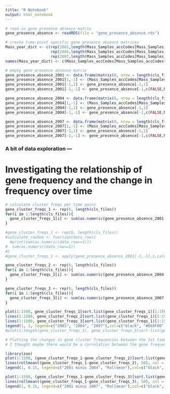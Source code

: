 ```yaml
---
title: "R Notebook"
output: html_notebook
---
```



```r
# read in gene presence absence matrix
gene_presence_absence <- readRDS(file = "gene_presence_absence.rds")
```

```r
# create time-point specific gene presence absence matrices
Mass_year_dict <- c(rep(2001,length(Mass_Samples_accCodes[Mass_Samples_accCodes$`Year of Isolation`==2001,]$`Isolate Name`)), 
                    rep(2004,length(Mass_Samples_accCodes[Mass_Samples_accCodes$`Year of Isolation`==2004,]$`Isolate Name`)),
                    rep(2007,length(Mass_Samples_accCodes[Mass_Samples_accCodes$`Year of Isolation`==2007,]$`Isolate Name`)))
names(Mass_year_dict) <- c(Mass_Samples_accCodes[Mass_Samples_accCodes$`Year of Isolation`==2001,]$`Isolate Name`, Mass_Samples_accCodes[Mass_Samples_accCodes$`Year of Isolation`==2004,]$`Isolate Name`, Mass_Samples_accCodes[Mass_Samples_accCodes$`Year of Isolation`==2007,]$`Isolate Name`)

# empty gene presence absence matrix
gene_presence_absence_2001 <- data.frame(matrix(0, nrow = length(cls_files)+1, ncol = length(Mass_Samples_accCodes[Mass_Samples_accCodes$`Year of Isolation`==2001,]$`Isolate Name`)+1))
gene_presence_absence_2001[1,-1] <- (Mass_Samples_accCodes[Mass_Samples_accCodes$`Year of Isolation`==2001,]$`Isolate Name`)
gene_presence_absence_2001[-1,1] <- gene_presence_absence[-1,1]
gene_presence_absence_2001[-1,-1] <- gene_presence_absence[-1,c(FALSE,Mass_year_dict[unlist(gene_presence_absence[1,-1])]==2001)]

gene_presence_absence_2004 <- data.frame(matrix(0, nrow = length(cls_files)+1, ncol = length(Mass_Samples_accCodes[Mass_Samples_accCodes$`Year of Isolation`==2004,]$`Isolate Name`)+1))
gene_presence_absence_2004[1,-1] <- (Mass_Samples_accCodes[Mass_Samples_accCodes$`Year of Isolation`==2004,]$`Isolate Name`)
gene_presence_absence_2004[-1,1] <- gene_presence_absence[-1,1]
gene_presence_absence_2004[-1,-1] <- gene_presence_absence[-1,c(FALSE,Mass_year_dict[unlist(gene_presence_absence[1,-1])]==2004)]

gene_presence_absence_2007 <- data.frame(matrix(0, nrow = length(cls_files)+1, ncol = length(Mass_Samples_accCodes[Mass_Samples_accCodes$`Year of Isolation`==2007,]$`Isolate Name`)+1))
gene_presence_absence_2007[1,-1] <- (Mass_Samples_accCodes[Mass_Samples_accCodes$`Year of Isolation`==2007,]$`Isolate Name`)
gene_presence_absence_2007[-1,1] <- gene_presence_absence[-1,1]
gene_presence_absence_2007[-1,-1] <- gene_presence_absence[-1,c(FALSE,Mass_year_dict[unlist(gene_presence_absence[1,-1])]==2007)]
```



### A bit of data exploration ---
# Investigating the relationship of gene frequency and the change in frequency over time

```r
# calculate cluster freqs per time point
gene_cluster_freqs_1 <- rep(0, length(cls_files))
for(i in 1:length(cls_files)){
  gene_cluster_freqs_1[i] <- sum(as.numeric(gene_presence_absence_2001[i+1,-1]==1))/length(gene_presence_absence_2001[1,-1])
}

#gene_cluster_freqs_1 <- rep(0, length(cls_files))
#calculate_rowSum <- function(data_row){
  #print(sum(as.numeric(data_row==1)))
#  sum(as.numeric(data_row==1))
#}
#gene_cluster_freqs_1 <- apply(gene_presence_absence_2001[-1,-1],1,calculate_rowSum)

gene_cluster_freqs_2 <- rep(0, length(cls_files))
for(i in 1:length(cls_files)){
  gene_cluster_freqs_2[i] <- sum(as.numeric(gene_presence_absence_2004[i+1,-1]==1))/length(gene_presence_absence_2004[1,-1])
}

gene_cluster_freqs_3 <- rep(0, length(cls_files))
for(i in 1:length(cls_files)){
  gene_cluster_freqs_3[i] <- sum(as.numeric(gene_presence_absence_2007[i+1,-1]==1))/length(gene_presence_absence_2007[1,-1])
}
```

```r
plot(1:1500, gene_cluster_freqs_1[sort.list(gene_cluster_freqs_1)[1:1500]],type = "b", lty = 1)
lines(1:1500, gene_cluster_freqs_2[sort.list(gene_cluster_freqs_1)[1:1500]], col = "#E69F00",type = "b")
lines(1:1500, gene_cluster_freqs_3[sort.list(gene_cluster_freqs_1)[1:1500]], col = "#56B4E9", type = "b")
legend(1, 1, legend=c("2001", "2004", "2007"),col=c("black", "#E69F00","#56B4E9"), lty=1, cex=1)
#plot(1:length(gene_cluster_freqs_1), gene_cluster_freqs_3[sort.list(gene_cluster_freqs_1)])
```

```r
# Plotting the changes in gene cluster frequencies between the 1st time point and the 2nd and 3rd, respectively, including a rolling mean
# I thought maybe there would be a correlation between the gene frequency and it variability. Well, there isn't.

library(zoo)
plot(1:1500, (gene_cluster_freqs_1-gene_cluster_freqs_2)[sort.list(gene_cluster_freqs_1)[1:1500]],type = "b", lty = 1)
lines(rollmean((gene_cluster_freqs_1-gene_cluster_freqs_2), 50), col = "#E69F00", lwd = 5)
legend(1, 0.15, legend=c("2001 minus 2004", "Rollmean"),col=c("black", "#E69F00"), lty=1, cex=1)

plot(1:1500, (gene_cluster_freqs_1-gene_cluster_freqs_3)[sort.list(gene_cluster_freqs_1)[1:1500]],type = "b", lty = 1)
lines(rollmean((gene_cluster_freqs_1-gene_cluster_freqs_3), 50), col = "#56B4E9", lwd = 5)
legend(1, 0.15, legend=c("2001 minus 2007", "Rollmean"),col=c("black", "#56B4E9"), lty=1, cex=1)
```

###